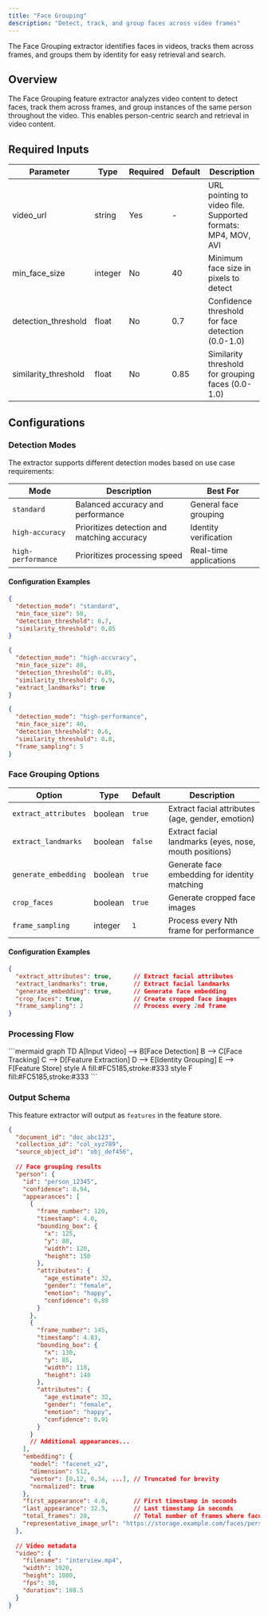 ```yaml
---
title: "Face Grouping"
description: "Detect, track, and group faces across video frames"
---
```


<Note>
  The Face Grouping extractor identifies faces in videos, tracks them across frames, and groups them by identity for easy retrieval and search.
</Note>

## Overview
The Face Grouping feature extractor analyzes video content to detect faces, track them across frames, and group instances of the same person throughout the video. This enables person-centric search and retrieval in video content.

## Required Inputs

| Parameter | Type | Required | Default | Description |
|-----------|------|----------|---------|-------------|
| video_url | string | Yes | - | URL pointing to video file. Supported formats: MP4, MOV, AVI |
| min_face_size | integer | No | 40 | Minimum face size in pixels to detect |
| detection_threshold | float | No | 0.7 | Confidence threshold for face detection (0.0-1.0) |
| similarity_threshold | float | No | 0.85 | Similarity threshold for grouping faces (0.0-1.0) |

## Configurations

### Detection Modes

The extractor supports different detection modes based on use case requirements:

| Mode | Description | Best For |
|------|-------------|----------|
| `standard` | Balanced accuracy and performance | General face grouping |
| `high-accuracy` | Prioritizes detection and matching accuracy | Identity verification |
| `high-performance` | Prioritizes processing speed | Real-time applications |

#### Configuration Examples

```json Standard
{
  "detection_mode": "standard",
  "min_face_size": 50,
  "detection_threshold": 0.7,
  "similarity_threshold": 0.85
}
```
```json High Accuracy
{
  "detection_mode": "high-accuracy",
  "min_face_size": 80,
  "detection_threshold": 0.85,
  "similarity_threshold": 0.9,
  "extract_landmarks": true
}
```
```json High Performance
{
  "detection_mode": "high-performance",
  "min_face_size": 40,
  "detection_threshold": 0.6,
  "similarity_threshold": 0.8,
  "frame_sampling": 5
}
```

### Face Grouping Options

| Option | Type | Default | Description |
|--------|------|---------|-------------|
| `extract_attributes` | boolean | `true` | Extract facial attributes (age, gender, emotion) |
| `extract_landmarks` | boolean | `false` | Extract facial landmarks (eyes, nose, mouth positions) |
| `generate_embedding` | boolean | `true` | Generate face embedding for identity matching |
| `crop_faces` | boolean | `true` | Generate cropped face images |
| `frame_sampling` | integer | `1` | Process every Nth frame for performance |

#### Configuration Examples

```json Sample
{
  "extract_attributes": true,      // Extract facial attributes
  "extract_landmarks": true,       // Extract facial landmarks
  "generate_embedding": true,      // Generate face embedding
  "crop_faces": true,              // Create cropped face images
  "frame_sampling": 2              // Process every 2nd frame
}
```

### Processing Flow

<Frame>
  ```mermaid
  graph TD
    A[Input Video] --> B[Face Detection]
    B --> C[Face Tracking]
    C --> D[Feature Extraction]
    D --> E[Identity Grouping]
    E --> F[Feature Store]
    style A fill:#FC5185,stroke:#333
    style F fill:#FC5185,stroke:#333
  ```
</Frame>

### Output Schema

This feature extractor will output as `features` in the feature store.

```json
{
  "document_id": "doc_abc123",
  "collection_id": "col_xyz789",
  "source_object_id": "obj_def456",
  
  // Face grouping results
  "person": {
    "id": "person_12345",
    "confidence": 0.94,
    "appearances": [
      {
        "frame_number": 120,
        "timestamp": 4.0,
        "bounding_box": {
          "x": 125,
          "y": 80,
          "width": 120,
          "height": 150
        },
        "attributes": {
          "age_estimate": 32,
          "gender": "female",
          "emotion": "happy",
          "confidence": 0.89
        }
      },
      {
        "frame_number": 145,
        "timestamp": 4.83,
        "bounding_box": {
          "x": 130,
          "y": 85,
          "width": 118,
          "height": 148
        },
        "attributes": {
          "age_estimate": 32,
          "gender": "female",
          "emotion": "happy",
          "confidence": 0.91
        }
      }
      // Additional appearances...
    ],
    "embedding": {
      "model": "facenet_v2",
      "dimension": 512,
      "vector": [0.12, 0.34, ...], // Truncated for brevity
      "normalized": true
    },
    "first_appearance": 4.0,       // First timestamp in seconds
    "last_appearance": 32.5,       // Last timestamp in seconds
    "total_frames": 28,            // Total number of frames where face appears
    "representative_image_url": "https://storage.example.com/faces/person_12345.jpg"
  },
  
  // Video metadata
  "video": {
    "filename": "interview.mp4",
    "width": 1920,
    "height": 1080,
    "fps": 30,
    "duration": 180.5
  }
}
``` 